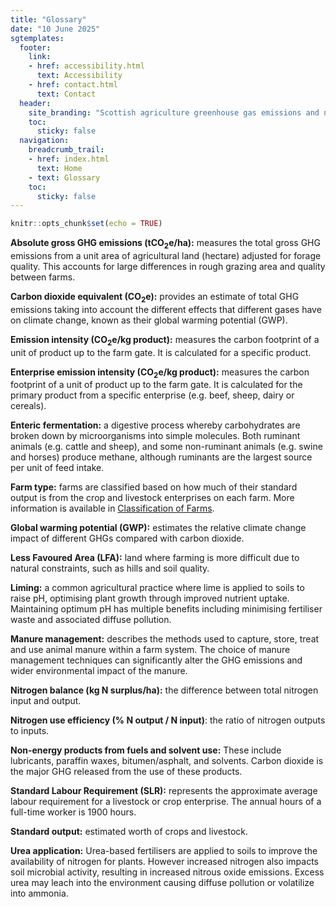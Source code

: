 ---
title: "Glossary"
date: "10 June 2025"
sgtemplates:
  footer:
    link:
    - href: accessibility.html
      text: Accessibility
    - href: contact.html
      text: Contact
  header:
    site_branding: "Scottish agriculture greenhouse gas emissions and nitrogen use: 2023-24"
    toc:
      sticky: false
  navigation:
    breadcrumb_trail:
    - href: index.html
      text: Home
    - text: Glossary
    toc:
      sticky: false
---

```{r setup, include = FALSE}
knitr::opts_chunk$set(echo = TRUE)
```

**Absolute gross GHG emissions (tCO~2~e/ha):** measures the total gross GHG emissions from a unit area of agricultural land (hectare) adjusted for forage quality. This accounts for large differences in rough grazing area and quality between farms.

**Carbon dioxide equivalent (CO~2~e):** provides an estimate of total GHG emissions taking into account the different effects that different gases have on climate change, known as their global warming potential (GWP).

**Emission intensity (CO~2~e/kg product):** measures the carbon footprint of a unit of product up to the farm gate. It is calculated for a specific product.

**Enterprise emission intensity (CO~2~e/kg product):** measures the carbon footprint of a unit of product up to the farm gate. It is calculated for the primary product from a specific enterprise (e.g. beef, sheep, dairy or cereals).

**Enteric fermentation:** a digestive process whereby carbohydrates are broken down by microorganisms into simple molecules. Both ruminant animals (e.g. cattle and sheep), and some non-ruminant animals (e.g. swine and horses) produce methane, although ruminants are the largest source per unit of feed intake.

**Farm type:** farms are classified based on how much of their standard output is from the crop and livestock enterprises on each farm. More information is available in <a href = methodology.html> Classification of Farms</a>.

**Global warming potential (GWP):** estimates the relative climate change impact of different GHGs compared with carbon dioxide.

**Less Favoured Area (LFA):** land where farming is more difficult due to natural constraints, such as hills and soil quality.

**Liming:** a common agricultural practice where lime is applied to soils to raise pH, optimising plant growth through improved nutrient uptake. Maintaining optimum pH has multiple benefits including minimising fertiliser waste and associated diffuse pollution.

**Manure management:** describes the methods used to capture, store, treat and use animal manure within a farm system. The choice of manure management techniques can significantly alter the GHG emissions and wider environmental impact of the manure.

**Nitrogen balance (kg N surplus/ha):** the difference between total nitrogen input and output.

**Nitrogen use efficiency (% N output / N input)**: the ratio of nitrogen outputs to inputs.

**Non-energy products from fuels and solvent use:** These include lubricants, paraffin waxes, bitumen/asphalt, and solvents. Carbon dioxide is the major GHG released from the use of these products.

**Standard Labour Requirement (SLR):** represents the approximate average labour requirement for a livestock or crop enterprise. The annual hours of a full-time worker is 1900 hours.

**Standard output:** estimated worth of crops and livestock.

**Urea application:** Urea-based fertilisers are applied to soils to improve the availability of nitrogen for plants. However increased nitrogen also impacts soil microbial activity, resulting in increased nitrous oxide emissions. Excess urea may leach into the environment causing diffuse pollution or volatilize into ammonia.
